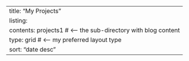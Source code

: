 ---
title: "My Projects"
listing:
  contents: projects1  # <-- the sub-directory with blog content
  type: grid          # <-- my preferred layout type
  sort: "date desc"
---